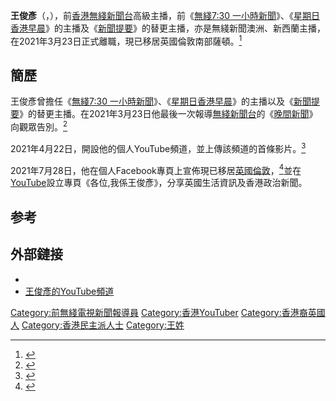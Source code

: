 {{主播資訊
| 主播頭銜    = 前[[無綫新聞|無綫新聞]]高級主播
| 主播姓名    = 王俊彥
| 主播英文名字 = Chris Wong
| 暱稱        =
| 綽號        = 
| 主播照片檔案 = 
| 主播照片尺寸 = 
| 主播照片圖說 = 
| 主播出生年分 = 
| 主播出生日期 = {{birth date and age|1990|11|10}}
| 出生地      = {{BHKG}}
| 主播逝世年分 = 
| 主播逝世日期 = 
| 逝世地      = 
| 主播年齡    = 
| 國籍       = {{CNHK}}<br>{{BNO}}
| 籍貫       =
| 最高學歷   = [[香港樹仁大學|香港樹仁大學]]
| 母校 = 
| 婚姻狀況   = 
| 配偶      = {{marriage|黃佩琳|March 17, 2018}}（曾任[[蘋果日報_(香港)|蘋果日報]]《九點半蘋果新聞報道》記者）
| 信仰宗教  = 
| 官方網站  = 
| 備註     = 
}}
'''王俊彥'''（{{lang-en|'''Chris Wong '''}}，{{bd|1990年|11月10日|||CatIdx=W王}}），前[[香港|香港]][[無綫新聞台|無綫新聞台]]高級主播，前《[[無綫7:30_一小時新聞|無綫7:30 一小時新聞]]》、《[[香港早晨|星期日香港早晨]]》的主播及《[[新聞提要|新聞提要]]》的替更主播，亦是無綫新聞澳洲、新西蘭主播，在2021年3月23日正式離職，現已移居英國倫敦南部薩頓。<ref>{{youtube|RVkukTxaPgo|人物專訪王俊彥——【極速英國移民】前主播夫妻檔辦「小型新聞台」：離開的人責任更大}}</ref>

==簡歷==
王俊彥曾擔任《[[無綫7:30_一小時新聞|無綫7:30 一小時新聞]]》、《[[香港早晨|星期日香港早晨]]》的主播以及《[[新聞提要|新聞提要]]》的替更主播。在2021年3月23日他最後一次報導[[無綫新聞台|無綫新聞台]]的《[[無綫電視晚間新聞|晚間新聞]]》向觀眾告別。<ref>{{cite web|url= https://hk.appledaily.com/entertainment/20210405/O5QPOAMBHJAILF5VKIC3X7SZGQ/|title= 無綫前新聞主播王俊彥正式脫離「渣滓」 與摯友合照展現燦爛笑容|publisher= 蘋果日報|date= 2021-04-05|access-date= 2021-04-07|archive-date= 2021-06-21|archive-url= https://web.archive.org/web/20210621165207/https://hk.appledaily.com/entertainment/20210405/O5QPOAMBHJAILF5VKIC3X7SZGQ/|dead-url= yes}}</ref>

2021年4月22日，開設他的個人YouTube頻道，並上傳該頻道的首條影片。<ref>{{youtube|RqZoew4AsiU|《各位，我係王俊彥》x The Museum Ep.1 維多利亞 - 海港圖 20210422}}</ref>

2021年7月28日，他在個人Facebook專頁上宣佈現已移居[[英國|英國]][[倫敦|倫敦]]，<ref>{{cite web |author1=Chris Wong 王俊彥 |url=https://www.facebook.com/cycwong.storyteller/posts/158741959691484 |title=王俊彥宣佈已移居英國倫敦|website=Facebook}}</ref>並在[[YouTube|YouTube]]設立專頁《各位,我係王俊彥》，分享英國生活資訊及香港政治新聞。

==参考==
{{reflist}}

== 外部鏈接 ==
* {{instagram|chris.wongwcy}}
* [https://www.youtube.com/channel/UCyCZ0qec223YCgjwU83LubA 王俊彥的YouTube頻道] {{Wayback|url=https://www.youtube.com/channel/UCyCZ0qec223YCgjwU83LubA |date=20211113125839 }}

[[Category:前無綫電視新聞報導員|Category:前無綫電視新聞報導員]]
[[Category:香港YouTuber|Category:香港YouTuber]]
[[Category:香港裔英國人|Category:香港裔英國人]]
[[Category:香港民主派人士|Category:香港民主派人士]]
[[Category:王姓|Category:王姓]]